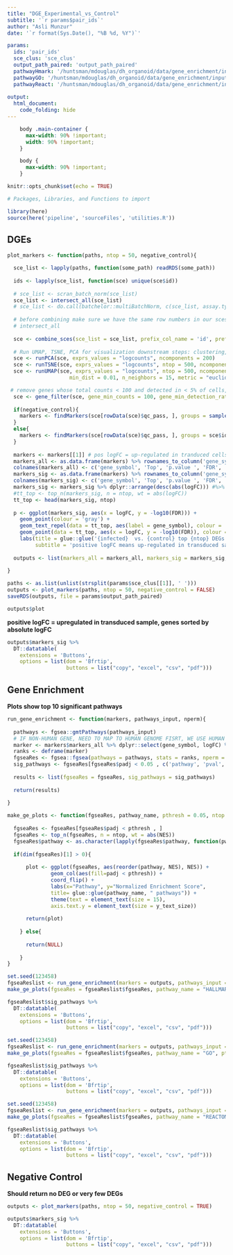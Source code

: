 ```yaml
---
title: "DGE_Experimental_vs_Control"
subtitle: '`r params$pair_ids`'
author: "Asli Munzur"
date: '`r format(Sys.Date(), "%B %d, %Y")`'

params:
  ids: 'pair_ids'
  sce_clus: 'sce_clus'
  output_path_paired: 'output_path_paired'
  pathwayHmark: '/huntsman/mdouglas/dh_organoid/data/gene_enrichment/input/h.all.v6.2.symbols.gmt'
  pathwayGO: '/huntsman/mdouglas/dh_organoid/data/gene_enrichment/input/c5.all.v6.2.symbols.gmt'
  pathwayReact: '/huntsman/mdouglas/dh_organoid/data/gene_enrichment/input/c2.cp.reactome.v7.0.symbols.gmt'
  
output: 
  html_document:
    code_folding: hide
---
```


```css
    body .main-container {
      max-width: 90% !important;
      width: 90% !important;
    }

    body {
      max-width: 90% !important;
    }
```

```r
knitr::opts_chunk$set(echo = TRUE)
```

```r
# Packages, Libraries, and Functions to import

library(here)
source(here('pipeline', 'sourceFiles', 'utilities.R'))

```

## DGEs

```r

plot_markers <- function(paths, ntop = 50, negative_control){

  sce_list <- lapply(paths, function(some_path) readRDS(some_path))
  
  ids <- lapply(sce_list, function(sce) unique(sce$id))
  
  # sce_list <- scran_batch_norm(sce_list)
  sce_list <- intersect_all(sce_list)
  # sce_list <- do.call(batchelor::multiBatchNorm, c(sce_list, assay.type="counts", min.mean = 0.1))
  
  # before combining make sure we have the same row numbers in our sces 
  # intersect_all
  
  sce <- combine_sces(sce_list = sce_list, prefix_col_name = 'id', prefix_cell_name = TRUE)
  
  # Run UMAP, TSNE, PCA for visualization downstream steps: clustering, cellassign, ect.
  sce <- runPCA(sce, exprs_values = "logcounts", ncomponents = 200)
  sce <- runTSNE(sce, exprs_values = "logcounts", ntop = 500, ncomponents = 3)
  sce <- runUMAP(sce, exprs_values = "logcounts", ntop = 500, ncomponents = 3,
                    min_dist = 0.01, n_neighbors = 15, metric = "euclidean")

 # remove genes whose total counts < 100 and detected in < 5% of cells, remove mito, ribo genes
  sce <- gene_filter(sce, gene_min_counts = 100, gene_min_detection_rate = 5, reporters = NULL)
  
  if(negative_control){
    markers <- findMarkers(sce[rowData(sce)$qc_pass, ], groups = sample(sce$id))
  }
  else{
    markers <- findMarkers(sce[rowData(sce)$qc_pass, ], groups = sce$id)
  }
  
  markers <- markers[[1]] # pos logFC = up-regulated in tranduced cells
  markers_all <- as.data.frame(markers) %>% rownames_to_column('gene_symbol')
  colnames(markers_all) <- c('gene_symbol', 'Top', 'p.value ', 'FDR', 'logFC')
  markers_sig <- as.data.frame(markers) %>% rownames_to_column('gene_symbol') %>% dplyr::filter(FDR <= 0.05)
  colnames(markers_sig) <- c('gene_symbol', 'Top', 'p.value ', 'FDR', 'logFC')
  markers_sig <- markers_sig %>% dplyr::arrange(desc(abs(logFC))) #%>% dplyr::arrange(desc(abs(logFC))) dplyr::arrange(desc(logFC))
  #tt_top <- top_n(markers_sig, n = ntop, wt = abs(logFC))
  tt_top <- head(markers_sig, ntop)
  
  p <- ggplot(markers_sig, aes(x = logFC, y = -log10(FDR))) +
    geom_point(colour = 'gray') +
    geom_text_repel(data = tt_top, aes(label = gene_symbol), colour = 'red', size = 5) + 
    geom_point(data = tt_top, aes(x = logFC, y = -log10(FDR)), colour = "blue") +
    labs(title = glue::glue('{infected}  vs. {control} top {ntop} DEGs', infected = ids[[1]], control = ids[[2]], ntop = ntop), 
         subtitle = 'positive logFC means up-regulated in transduced sample') + theme(plot.subtitle = element_text(hjust = 0.5))
  
  outputs <- list(markers_all = markers_all, markers_sig = markers_sig, tt_top = tt_top, plot = p)
  
}

paths <- as.list(unlist(strsplit(params$sce_clus[[1]], ' '))) 
outputs <- plot_markers(paths, ntop = 50, negative_control = FALSE)
saveRDS(outputs, file = params$output_path_paired)
```

```r
outputs$plot
```

**positive logFC = upregulated in transduced sample, genes sorted by absolute logFC**

```r
outputs$markers_sig %>%
  DT::datatable(
    extensions = 'Buttons', 
    options = list(dom = 'Bfrtip', 
                   buttons = list("copy", "excel", "csv", "pdf")))
```

## Gene Enrichment 

**Plots show top 10 significant pathways**

```r

run_gene_enrichment <- function(markers, pathways_input, nperm){
  
  pathways <- fgsea::gmtPathways(pathways_input)
  # IF NON-HUMAN GENE, NEED TO MAP TO HUMAN GENOME FISRT, WE USE HUMAN GENOME SO OK
  marker <- markers$markers_all %>% dplyr::select(gene_symbol, logFC) %>% na.omit() %>% distinct()
  ranks <- deframe(marker)
  fgseaRes <- fgsea::fgsea(pathways = pathways, stats = ranks, nperm = nperm) %>% as_tibble() %>% dplyr::arrange(desc(NES))
  sig_pathways <- fgseaRes[fgseaRes$padj < 0.05 , c('pathway', 'pval', 'padj', 'NES')]
  
  results <- list(fgseaRes = fgseaRes, sig_pathways = sig_pathways)
  
  return(results)
  
}

make_ge_plots <- function(fgseaRes, pathway_name, pthresh = 0.05, ntop = 10, y_text_size = 10){
  
  fgseaRes <- fgseaRes[fgseaRes$padj < pthresh , ]
  fgseaRes <- top_n(fgseaRes, n = ntop, wt = abs(NES))
  fgseaRes$pathway <- as.character(lapply(fgseaRes$pathway, function(pw) str_replace(pw, pattern = glue::glue(pathway_name, "_"), "")))
  
  if(dim(fgseaRes)[1] > 0){
    
      plot <- ggplot(fgseaRes, aes(reorder(pathway, NES), NES)) +
              geom_col(aes(fill=padj < pthresh)) +
              coord_flip() +
              labs(x="Pathway", y="Normalized Enrichment Score",
              title= glue::glue(pathway_name, " pathways")) +
              theme(text = element_text(size = 15),
              axis.text.y = element_text(size = y_text_size))
    
      return(plot)
    
    } else{
    
      return(NULL)
    
    }
}

```

```r
set.seed(123458)
fgseaReslist <- run_gene_enrichment(markers = outputs, pathways_input = params$pathwayHmark, nperm = 10000)
make_ge_plots(fgseaRes = fgseaReslist$fgseaRes, pathway_name = "HALLMARK", pthresh = 0.05, ntop = 10)
```

```r
fgseaReslist$sig_pathways %>%
  DT::datatable(
    extensions = 'Buttons', 
    options = list(dom = 'Bfrtip', 
                   buttons = list("copy", "excel", "csv", "pdf")))
```

```r
set.seed(123458)
fgseaReslist <- run_gene_enrichment(markers = outputs, pathways_input = params$pathwayGO, nperm = 10000)
make_ge_plots(fgseaRes = fgseaReslist$fgseaRes, pathway_name = "GO", pthresh = 0.05, ntop = 10)
```

```r
fgseaReslist$sig_pathways %>%
  DT::datatable(
    extensions = 'Buttons', 
    options = list(dom = 'Bfrtip', 
                   buttons = list("copy", "excel", "csv", "pdf")))
```

```r
set.seed(123458)
fgseaReslist <- run_gene_enrichment(markers = outputs, pathways_input = params$pathwayReact, nperm = 10000)
make_ge_plots(fgseaRes = fgseaReslist$fgseaRes, pathway_name = "REACTOME", pthresh = 0.05, ntop = 10)
```

```r
fgseaReslist$sig_pathways %>%
  DT::datatable(
    extensions = 'Buttons', 
    options = list(dom = 'Bfrtip', 
                   buttons = list("copy", "excel", "csv", "pdf")))
```

## Negative Control

**Should return no DEG or very few DEGs**

```r
outputs <- plot_markers(paths, ntop = 50, negative_control = TRUE)
```

```r
outputs$markers_sig %>%
  DT::datatable(
    extensions = 'Buttons', 
    options = list(dom = 'Bfrtip', 
                   buttons = list("copy", "excel", "csv", "pdf")))
```

